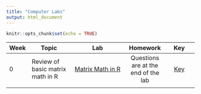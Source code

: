 ```yaml
---
title: "Computer Labs"
output: html_document
---
```


```r
knitr::opts_chunk$set(echo = TRUE)
```

| Week | Topic  |  Lab  |  Homework |  Key  |
|--|----------|:-------------:|:------:|:------:|
| 0 | Review of basic matrix math in R |  [Matrix Math in R](Labs/Week 0 basic matrix/basic-matrix-math.pdf) |  Questions are at the end of the lab | [Key](Labs/Week 0 basic matrix/basic-matrix-math-key.pdf) |
|  |  |  |  |  |


